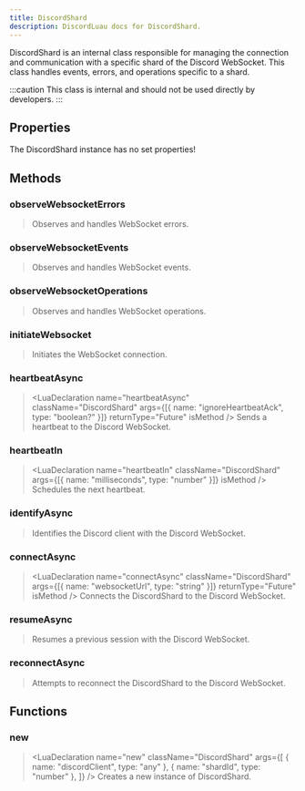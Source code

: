 ```yaml
---
title: DiscordShard
description: DiscordLuau docs for DiscordShard.
---
```


[//]: # "This file was automatically compiled through the Generator luau code under this repository"
[//]: # "if you want to edit the documentation of discord-luau, please write changes"
[//]: # "to the discord-luau repository itself, we extract the comments from discord-luau and translate"
[//]: # "them into markdown files that Nextra can interpret!"
[//]: # "----- DOCUMENT IMPORTS ----- "


[//]: # "----- DOCUMENT DESCRIPTION ----- "

DiscordShard is an internal class responsible for managing the connection and communication with a specific shard of the Discord WebSocket. This class handles events, errors, and operations specific to a shard.

:::caution
This class is internal and should not be used directly by developers.
:::

[//]: # "----- DOCUMENT PROPERTIES ----- "

## Properties

The DiscordShard instance has no set properties!

[//]: # "----- DOCUMENT METHODS ----- "

## Methods

### observeWebsocketErrors

> <LuaDeclaration
> 	name="observeWebsocketErrors"
> 	className="DiscordShard"
> 	args={[]}
> 	isMethod
> />
> Observes and handles WebSocket errors.

### observeWebsocketEvents

> <LuaDeclaration
> 	name="observeWebsocketEvents"
> 	className="DiscordShard"
> 	args={[]}
> 	isMethod
> />
> Observes and handles WebSocket events.

### observeWebsocketOperations

> <LuaDeclaration
> 	name="observeWebsocketOperations"
> 	className="DiscordShard"
> 	args={[]}
> 	isMethod
> />
> Observes and handles WebSocket operations.

### initiateWebsocket

> <LuaDeclaration
> 	name="initiateWebsocket"
> 	className="DiscordShard"
> 	args={[]}
> 	isMethod
> />
> Initiates the WebSocket connection.

### heartbeatAsync

> <LuaDeclaration
> 	name="heartbeatAsync"
> 	className="DiscordShard"
> 	args={[{ name: "ignoreHeartbeatAck", type: "boolean?" }]}
> 	returnType="Future"
> 	isMethod
> />
> Sends a heartbeat to the Discord WebSocket.

### heartbeatIn

> <LuaDeclaration
> 	name="heartbeatIn"
> 	className="DiscordShard"
> 	args={[{ name: "milliseconds", type: "number" }]}
> 	isMethod
> />
> Schedules the next heartbeat.

### identifyAsync

> <LuaDeclaration
> 	name="identifyAsync"
> 	className="DiscordShard"
> 	args={[]}
> 	returnType="Future"
> 	isMethod
> />
> Identifies the Discord client with the Discord WebSocket.

### connectAsync

> <LuaDeclaration
> 	name="connectAsync"
> 	className="DiscordShard"
> 	args={[{ name: "websocketUrl", type: "string" }]}
> 	returnType="Future"
> 	isMethod
> />
> Connects the DiscordShard to the Discord WebSocket.

### resumeAsync

> <LuaDeclaration
> 	name="resumeAsync"
> 	className="DiscordShard"
> 	args={[]}
> 	returnType="Future"
> 	isMethod
> />
> Resumes a previous session with the Discord WebSocket.

### reconnectAsync

> <LuaDeclaration
> 	name="reconnectAsync"
> 	className="DiscordShard"
> 	args={[]}
> 	returnType="Future"
> 	isMethod
> />
> Attempts to reconnect the DiscordShard to the Discord WebSocket.

[//]: # "----- DOCUMENT FUNCTIONS ----- "

## Functions

### new

> <LuaDeclaration
> 	name="new"
> 	className="DiscordShard"
> 	args={[
> 		{ name: "discordClient", type: "any" },
> 		{ name: "shardId", type: "number" },
> 	]}
> />
> Creates a new instance of DiscordShard.
